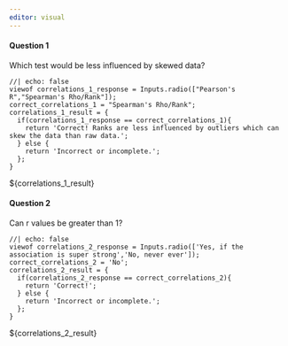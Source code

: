 ```yaml
---
editor: visual
---
```


#### Question 1

Which test would be less influenced by skewed data?

```ojs
//| echo: false
viewof correlations_1_response = Inputs.radio(["Pearson's R","Spearman's Rho/Rank"]);
correct_correlations_1 = "Spearman's Rho/Rank";
correlations_1_result = {
  if(correlations_1_response == correct_correlations_1){
    return 'Correct! Ranks are less influenced by outliers which can skew the data than raw data.';
  } else {
    return 'Incorrect or incomplete.';
  };
}
```

\${correlations_1_result}

#### Question 2

Can r values be greater than 1?

```ojs
//| echo: false
viewof correlations_2_response = Inputs.radio(['Yes, if the association is super strong','No, never ever']);
correct_correlations_2 = 'No';
correlations_2_result = {
  if(correlations_2_response == correct_correlations_2){
    return 'Correct!';
  } else {
    return 'Incorrect or incomplete.';
  };
}
```

\${correlations_2_result}
